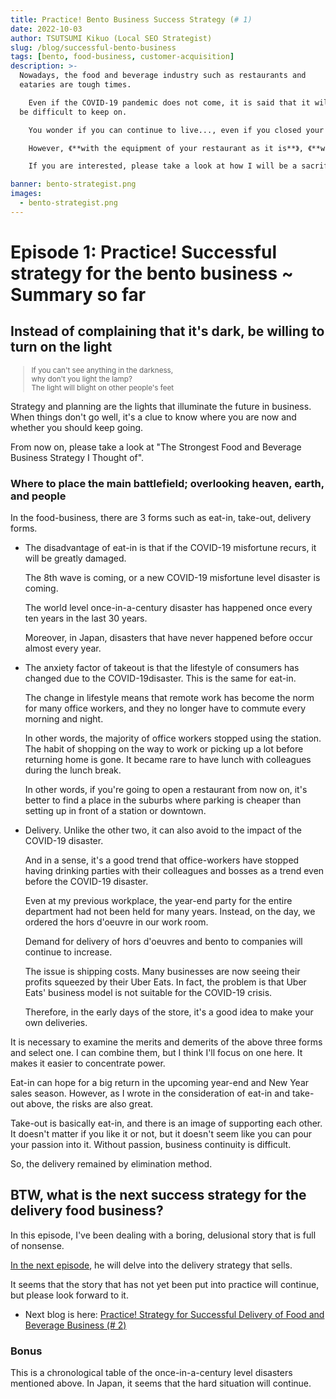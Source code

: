 ```yaml
---
title: Practice! Bento Business Success Strategy (# 1)
date: 2022-10-03
author: TSUTSUMI Kikuo (Local SEO Strategist)
slug: /blog/successful-bento-business
tags: [bento, food-business, customer-acquisition]
description: >-
  Nowadays, the food and beverage industry such as restaurants and
  eataries are tough times.

    Even if the COVID-19 pandemic does not come, it is said that it will
  be difficult to keep on.

    You wonder if you can continue to live..., even if you closed your restaurant.

    However, 《**with the equipment of your restaurant as it is**》, 《**with your current skills**》, 《**without laying off staff or parts**》, 《**without changing the form of your restaurant**》, 《**you can expect growth**》, what do you think?

    If you are interested, please take a look at how I will be a sacrifice and trial and error in order to succeed in the shortest path.

banner: bento-strategist.png
images:
  - bento-strategist.png
---
```

# Episode 1: Practice! Successful strategy for the bento business ~ Summary so far


<AbstractOfStrategicBentoStory />

## Instead of complaining that it's dark, be willing to turn on the light

<div className="flush-right"><small>

> If you can't see anything in the darkness,<br/>
> why don't you light the lamp?<br/>
> The light will blight on other people's feet

</small></div>

Strategy and planning are the lights that illuminate the future in
business. When things don't go well, it's a clue to know where you are
now and whether you should keep going.

From now on, please take a look at "The Strongest Food and Beverage
Business Strategy I Thought of".

### Where to place the main battlefield; overlooking heaven, earth, and people

In the food-business, there are 3 forms such as eat-in, take-out, delivery forms.

* The disadvantage of eat-in is that if the COVID-19 misfortune
  recurs, it will be greatly damaged.

    The 8th wave is coming, or a new COVID-19 misfortune level
  disaster is coming.

    The world level once-in-a-century disaster has happened once every
  ten years in the last 30 years.

    Moreover, in Japan, disasters that have never happened before
  occur almost every year.

* The anxiety factor of takeout is that the lifestyle of consumers has
  changed due to the COVID-19disaster. This is the same for eat-in.

    The change in lifestyle means that remote work has become the norm
  for many office workers, and they no longer have to commute every
  morning and night.

    In other words, the majority of office workers stopped using the
  station. The habit of shopping on the way to work or picking up a
  lot before returning home is gone. It became rare to have lunch
  with colleagues during the lunch break.

    In other words, if you're going to open a restaurant from now on,
  it's better to find a place in the suburbs where parking is cheaper
  than setting up in front of a station or downtown.

* Delivery. Unlike the other two, it can also avoid to the impact of
  the COVID-19 disaster.

    And in a sense, it's a good trend that office-workers have stopped
  having drinking parties with their colleagues and bosses as a trend
  even before the COVID-19 disaster.

    Even at my previous workplace, the year-end party for the entire
  department had not been held for many years. Instead, on the day, we
  ordered the hors d'oeuvre in our work room.

    Demand for delivery of hors d'oeuvres and bento to companies will
  continue to increase.

    The issue is shipping costs. Many businesses are now seeing their
  profits squeezed by their Uber Eats. In fact, the problem is that Uber
  Eats' business model is not suitable for the COVID-19 crisis.

    Therefore, in the early days of the store, it's a good idea to make
  your own deliveries.

It is necessary to examine the merits and demerits of the above three
forms and select one. I can combine them, but I think I'll focus on
one here. It makes it easier to concentrate power.

Eat-in can hope for a big return in the upcoming year-end and New Year
sales season. However, as I wrote in the consideration of eat-in and
take-out above, the risks are also great.

Take-out is basically eat-in, and there is an image of supporting each
other. It doesn't matter if you like it or not, but it doesn't seem
like you can pour your passion into it.
Without passion, business continuity is difficult.

So, the delivery remained by elimination method.

## BTW, what is the next success strategy for the delivery food business?

In this episode, I've been dealing with a boring, delusional story
that is full of nonsense.

[In the next episode](/blog/successful-bento-business-2), he will delve into the delivery strategy that sells.

It seems that the story that has not yet been put into practice will
continue, but please look forward to it.

- Next blog is here: [Practice! Strategy for Successful Delivery of Food and Beverage Business (# 2)](/blog/successful-bento-business-2)

### Bonus

This is a chronological table of the once-in-a-century level disasters
mentioned above. In Japan, it seems that the hard situation will
continue.


<div><CenturyDisasterInTheWorld /></div>

<div><CenturyDisasterInJapan /></div>

<clear/>
